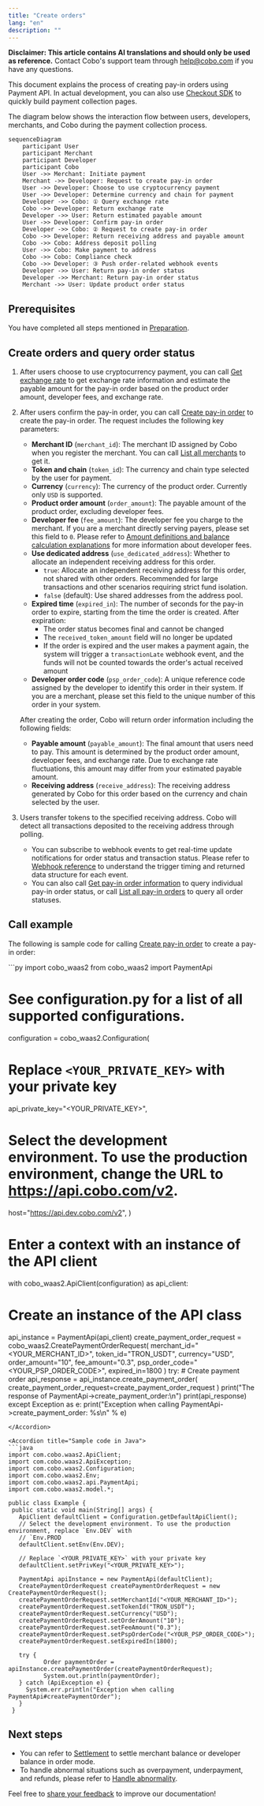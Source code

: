 ```yaml
---
title: "Create orders"
lang: "en"
description: ""
---
```


<Note>**Disclaimer: This article contains AI translations and should only be used as reference.** Contact Cobo's support team through [help@cobo.com](mailto:help@cobo.com) if you have any questions.</Note>

This document explains the process of creating pay-in orders using Payment API. In actual development, you can also use [Checkout SDK](/v2/payments/checkout-sdk) to quickly build payment collection pages.

The diagram below shows the interaction flow between users, developers, merchants, and Cobo during the payment collection process.

```mermaid
sequenceDiagram
    participant User
    participant Merchant
    participant Developer
    participant Cobo
    User ->> Merchant: Initiate payment
    Merchant ->> Developer: Request to create pay-in order
    User ->> Developer: Choose to use cryptocurrency payment
    User ->> Developer: Determine currency and chain for payment
    Developer ->> Cobo: ① Query exchange rate
    Cobo ->> Developer: Return exchange rate
    Developer ->> User: Return estimated payable amount
    User ->> Developer: Confirm pay-in order
    Developer ->> Cobo: ② Request to create pay-in order
    Cobo ->> Developer: Return receiving address and payable amount
    Cobo ->> Cobo: Address deposit polling
    User ->> Cobo: Make payment to address
    Cobo ->> Cobo: Compliance check
    Cobo ->> Developer: ③ Push order-related webhook events
    Developer ->> User: Return pay-in order status
    Developer ->> Merchant: Return pay-in order status
    Merchant ->> User: Update product order status
```

## Prerequisites

You have completed all steps mentioned in [Preparation](/v2/payments/preparation).

## Create orders and query order status

1. After users choose to use cryptocurrency payment, you can call [Get exchange rate](/v2/api-references/payment/get-exchange-rate) to get exchange rate information and estimate the payable amount for the pay-in order based on the product order amount, developer fees, and exchange rate.
2. After users confirm the pay-in order, you can call [Create pay-in order](/v2/api-references/payment/create-pay-in-order) to create the pay-in order. The request includes the following key parameters:
   * **Merchant ID** (`merchant_id`): The merchant ID assigned by Cobo when you register the merchant. You can call [List all merchants](/v2/api-references/payment/list-all-merchants) to get it.
   * **Token and chain** (`token_id`): The currency and chain type selected by the user for payment.
   * **Currency** (`currency`): The currency of the product order. Currently only `USD` is supported.
   * **Product order amount** (`order_amount`): The payable amount of the product order, excluding developer fees.
   * **Developer fee** (`fee_amount`): The developer fee you charge to the merchant. If you are a merchant directly serving payers, please set this field to `0`. Please refer to [Amount definitions and balance calculation explanations](/v2/payments/amounts-and-balances) for more information about developer fees.
   * **Use dedicated address** (`use_dedicated_address`): Whether to allocate an independent receiving address for this order.
     - `true`: Allocate an independent receiving address for this order, not shared with other orders. Recommended for large transactions and other scenarios requiring strict fund isolation.
     - `false` (default): Use shared addresses from the address pool.
   * **Expired time** (`expired_in`): The number of seconds for the pay-in order to expire, starting from the time the order is created. After expiration:
     - The order status becomes final and cannot be changed
     - The `received_token_amount` field will no longer be updated
     - If the order is expired and the user makes a payment again, the system will trigger a `transactionLate` webhook event, and the funds will not be counted towards the order's actual received amount
   * **Developer order code** (`psp_order_code`): A unique reference code assigned by the developer to identify this order in their system. If you are a merchant, please set this field to the unique number of this order in your system.

   After creating the order, Cobo will return order information including the following fields:

   * **Payable amount** (`payable_amount`): The final amount that users need to pay. This amount is determined by the product order amount, developer fees, and exchange rate. Due to exchange rate fluctuations, this amount may differ from your estimated payable amount.
   * **Receiving address** (`receive_address`): The receiving address generated by Cobo for this order based on the currency and chain selected by the user.
3. Users transfer tokens to the specified receiving address. Cobo will detect all transactions deposited to the receiving address through polling.
   * You can subscribe to webhook events to get real-time update notifications for order status and transaction status. Please refer to [Webhook reference](/v2/payments/status-and-events) to understand the trigger timing and returned data structure for each event.
   * You can also call [Get pay-in order information](/v2/api-references/payment/get-pay-in-order-information) to query individual pay-in order status, or call [List all pay-in orders](/v2/api-references/payment/list-all-pay-in-orders) to query all order statuses.

## Call example

The following is sample code for calling [Create pay-in order](/v2/api-references/payment/create-pay-in-order) to create a pay-in order:

<Accordion title="Sample code in Python">
```py
import cobo_waas2
from cobo_waas2 import PaymentApi

# See configuration.py for a list of all supported configurations.
configuration = cobo_waas2.Configuration(
   # Replace `<YOUR_PRIVATE_KEY>` with your private key
   api_private_key="<YOUR_PRIVATE_KEY>",
   # Select the development environment. To use the production environment, change the URL to https://api.cobo.com/v2.
   host="https://api.dev.cobo.com/v2",
)
# Enter a context with an instance of the API client
with cobo_waas2.ApiClient(configuration) as api_client:
   # Create an instance of the API class
   api_instance = PaymentApi(api_client)
   create_payment_order_request = cobo_waas2.CreatePaymentOrderRequest(
       merchant_id="<YOUR_MERCHANT_ID>",
       token_id="TRON_USDT",
       currency="USD",
       order_amount="10",
       fee_amount="0.3",
       psp_order_code="<YOUR_PSP_ORDER_CODE>",
       expired_in=1800
   )
   try:
       # Create payment order
       api_response = api_instance.create_payment_order(
           create_payment_order_request=create_payment_order_request
       )
       print("The response of PaymentApi->create_payment_order:\n")
       print(api_response)
   except Exception as e:
       print("Exception when calling PaymentApi->create_payment_order: %s\n" % e)
```
</Accordion>

<Accordion title="Sample code in Java">
```java
import com.cobo.waas2.ApiClient;
import com.cobo.waas2.ApiException;
import com.cobo.waas2.Configuration;
import com.cobo.waas2.Env;
import com.cobo.waas2.api.PaymentApi;
import com.cobo.waas2.model.*;

public class Example {
 public static void main(String[] args) {
   ApiClient defaultClient = Configuration.getDefaultApiClient();
   // Select the development environment. To use the production environment, replace `Env.DEV` with
   // `Env.PROD
   defaultClient.setEnv(Env.DEV);

   // Replace `<YOUR_PRIVATE_KEY>` with your private key
   defaultClient.setPrivKey("<YOUR_PRIVATE_KEY>");
   
   PaymentApi apiInstance = new PaymentApi(defaultClient);
   CreatePaymentOrderRequest createPaymentOrderRequest = new CreatePaymentOrderRequest();
   createPaymentOrderRequest.setMerchantId("<YOUR_MERCHANT_ID>");
   createPaymentOrderRequest.setTokenId("TRON_USDT");
   createPaymentOrderRequest.setCurrency("USD");
   createPaymentOrderRequest.setOrderAmount("10");
   createPaymentOrderRequest.setFeeAmount("0.3");
   createPaymentOrderRequest.setPspOrderCode("<YOUR_PSP_ORDER_CODE>");
   createPaymentOrderRequest.setExpiredIn(1800);

   try {
          Order paymentOrder = apiInstance.createPaymentOrder(createPaymentOrderRequest);
          System.out.println(paymentOrder);
   } catch (ApiException e) {
     System.err.println("Exception when calling PaymentApi#createPaymentOrder");
   }
 }
```
</Accordion>

## Next steps

- You can refer to [Settlement](/v2/payments/settle-orders) to settle merchant balance or developer balance in order mode.
- To handle abnormal situations such as overpayment, underpayment, and refunds, please refer to [Handle abnormality](/v2/payments/handle-abnormality-order).

<Tip>Feel free to [share your feedback](https://forms.zohopublic.com/cobo/form/DocumentFeedbackForm/formperma/QvLOhxJv1_JMsJ-1dleZ8Itb_7rzN-LtgvsDdxosoVI) to improve our documentation!</Tip>